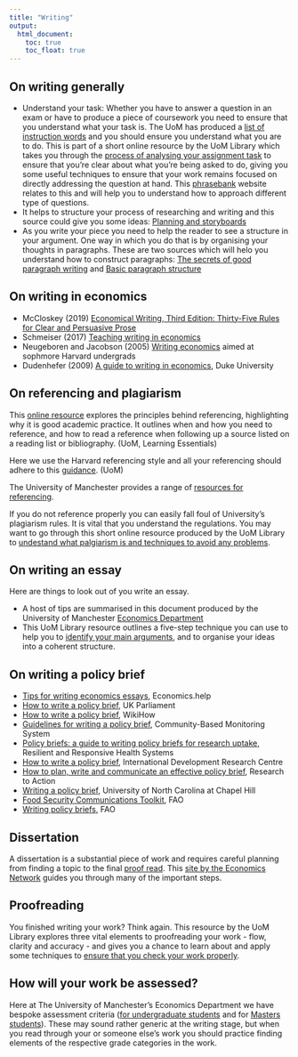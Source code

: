 ```yaml
---
title: "Writing"
output:
  html_document:
    toc: true
    toc_float: true
---
```


## On writing generally

* Understand your task: Whether you have to answer a question in an exam or have to produce a piece of coursework you need to ensure that you understand what your task is. The UoM has produced a [list of instruction words](https://www.escholar.manchester.ac.uk/learning-objects/mle/understanding-task/story_content/external_files/instruction-words.pdf){target="_blank"} and you should ensure you understand what you are to do. This is part of a short online resource by the UoM Library which takes you through the [process of analysing your assignment task](https://www.escholar.manchester.ac.uk/learning-objects/mle/understanding-task/story_html5.html){target="_blank"} to ensure that you're clear about what you're being asked to do, giving you some useful techniques to ensure that your work remains focused on directly addressing the question at hand. This [phrasebank](https://www.phrasebank.manchester.ac.uk/) website relates to this and will help you to understand how to approach different type of questions.
*	It helps to structure your process of researching and writing and this source could give you some ideas: [Planning and storyboards](https://cunyhumanitiesalliance.org/researchpaperfa17/2017/10/09/paper-sketch-storyboard-2/){target="_blank"}  
* As you write your piece you need to help the reader to see a structure in your argument. One way in which you do that is by organising your thoughts in paragraphs. These are two sources which will helo you understand how to construct paragraphs: [The secrets of good paragraph writing](https://www.time4writing.com/writing-resources/paragraph-writing-secrets/){target="_blank"} and	[Basic paragraph structure](https://learn.lexiconic.net/para2.htm){target="_blank"}


## On writing in economics

* McCloskey (2019) [Economical Writing, Third Edition: Thirty-Five Rules for Clear and Persuasive Prose](https://www.amazon.co.uk/Economical-Writing-Third-Thirty-Five-Persuasive/dp/022644807X/ref=sr_1_1?dchild=1&keywords=economical+writing&qid=1631889199&qsid=261-8589742-8492227&sr=8-1&sres=022644807X%2C1577660633%2C0140445749%2C0393635325%2C041533635X%2C1603846735%2CB09GK7Z7LZ%2C0823084779%2C0399579745%2C0996061304%2C0814470548%2C0872202186%2C1107656435%2CB09GK6L8FH%2C0471445509%2C1788736869&srpt=ABIS_BOOK){target="_blank"}
*	Schmeiser (2017) [Teaching writing in economics](https://www.tandfonline.com/doi/pdf/10.1080/00220485.2017.1353459?needAccess=true){target="_blank"}  
*	Neugeboren and Jacobson (2005) [Writing economics](https://writingproject.fas.harvard.edu/files/hwp/files/writingeconomics.pdf){target="_blank"} aimed at sophmore Harvard undergrads  
*	Dudenhefer (2009) [A guide to writing in economics](http://writing.ku.edu/sites/writing.drupal.ku.edu/files/docs/Guide_Writing_Economics.pdf){target="_blank"}, Duke University  

## On referencing and plagiarism

This [online resource](https://www.escholar.manchester.ac.uk/learning-objects/mle/introducing-referencing/story_html5.html) explores the principles behind referencing, highlighting why it is good academic practice. It outlines when and how you need to reference, and how to read a reference when following up a source listed on a reading list or bibliography. (UoM, Learning Essentials)

Here we use the Harvard referencing style and all your referencing should adhere to this [guidance](http://subjects.library.manchester.ac.uk/referencing/referencing-harvard). (UoM)

The University of Manchester provides a range of [resources for referencing](http://subjects.library.manchester.ac.uk/referencing).

If you do not reference properly you can easily fall foul of University's plagiarism rules. It is vital that you understand the regulations. You may want to go through this short online resource produced by the UoM Library to [undestand what palgiarism is and techniques to avoid any problems](https://www.escholar.manchester.ac.uk/learning-objects/mle/avoiding-plagiarism/story_html5.html){target="_blank"}.

## On writing an essay

Here are things to look out of you write an essay.

* A host of tips are summarised in this document produced by the University of Manchester [Economics Department](docs/CommonEssayWritingGuidelines.pdf){target="_blank"}
* This UoM Library resource outlines a five-step technique you can use to help you to [identify your main arguments](https://www.escholar.manchester.ac.uk/learning-objects/mle/developing-argument/story_html5.html){target="_blank"}, and to organise your ideas into a coherent structure.


## On writing a policy brief

*	[Tips for writing economics essays](https://www.economicshelp.org/help/tips-economic-essays/){target="_blank"}, Economics.help  
*	[How to write a policy brief](https://www.parliament.uk/mps-lords-and-offices/offices/bicameral/post/about-post/writing-a-policy-brief/){target="_blank"}, UK Parliament   
*	[How to write a policy brief](https://www.wikihow.com/Write-a-Policy-Brief){target="_blank"}, WikiHow  
*	[Guidelines for writing a policy brief](https://www.pep-net.org/sites/pep-net.org/files/typo3doc/pdf/CBMS_country_proj_profiles/Philippines/CBMS_forms/Guidelines_for_Writing_a_Policy_Brief.pdf){target="_blank"}, Community-Based Monitoring System  
*	[Policy briefs: a guide to writing policy briefs for research uptake](http://blogs.lshtm.ac.uk/griphealth/files/2017/01/Policy-briefs-guide_2015.pdf){target="_blank"}, Resilient and Responsive Health Systems   
*	[How to write a policy brief](https://www.idrc.ca/sites/default/files/idrcpolicybrieftoolkit.pdf){target="_blank"}, International Development Research Centre  
*	[How to plan, write and communicate an effective policy brief](https://www.researchtoaction.org/wp-content/uploads/2014/10/PBWeekLauraFCfinal.pdf){target="_blank"}, Research to Action   
*	[Writing a policy brief](https://writingcenter.unc.edu/policy-briefs/), University of North Carolina at Chapel Hill  
*	[Food Security Communications Toolkit](http://www.fao.org/3/i2195e/i2195e00.htm){target="_blank"}, FAO  
*	[Writing policy briefs](http://www.fao.org/3/i2195e/i2195e03.pdf){target="_blank"}, FAO  


## Dissertation

A dissertation is a substantial piece of work and requires careful planning from finding a topic to the final [proof read](#Proofreading). This [site by the Economics Network](http://www.studyingeconomics.ac.uk/dissertation/){target="_blank"} guides you through many of the important steps.

## Proofreading{#Proofreading}

You finished writing your work? Think again. This resource by the UoM Library explores three vital elements to proofreading your work - flow, clarity and accuracy - and gives you a chance to learn about and apply some techniques to [ensure that you check your work properly](https://www.escholar.manchester.ac.uk/learning-objects/mle/proofreading/story_html5.html){target="_blank"}.

## How will your work be assessed?

Here at The University of Manchester's Economics Department we have bespoke assessment criteria ([for undergraduate students](docs/EconomicsUndergraduateAssessmentCriteria.pdf){target="_blank"} and for [Masters students](docs/EconomicsPostgraduateAssessmentCriteria.pdf){target="_blank"}). These may sound rather generic at the writing stage, but when you read through your or someone else's work you should practice finding elements of the respective grade categories in the work.